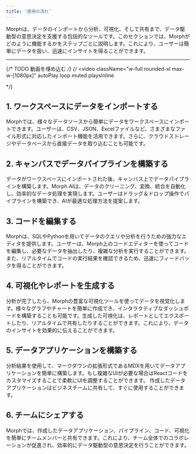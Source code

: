 ```yaml
---
title: '使用の流れ'
---
```


Morphは、データのインポートから分析、可視化、そして共有まで、データ駆動型の意思決定を支援する包括的なツールです。このセクションでは、Morphがどのように機能するかをステップごとに説明します。これにより、ユーザーは簡単にデータを扱い、迅速にインサイトを得ることができます。

---

{/* TODO 動画を埋め込む */}
{/* <video
  className="w-full rounded-xl max-w-[1080px]"
  autoPlay
  loop
  muted
  playsInline
>
  <source src="/assets/docs/doc_canvas_walkthrough.mp4" type="video/mp4" />
</video> */}


## 1. ワークスペースにデータをインポートする

Morphでは、様々なデータソースから簡単にデータをワークスペースにインポートできます。ユーザーは、CSV、JSON、Excelファイルなど、さまざまなファイル形式に対応したインポート機能を活用できます。さらに、クラウドストレージやデータベースから直接データを取り込むことも可能です。

## 2. キャンバスでデータパイプラインを構築する

データがワークスペースにインポートされた後、キャンバス上でデータパイプラインを構築します。Morph AIは、データのクリーニング、変換、統合を自動化し、効率的なデータ処理を実現します。ユーザーはドラッグ＆ドロップ操作でパイプラインを構築でき、AIが最適な処理方法を提案します。

## 3. コードを編集する

Morphは、SQLやPythonを用いてデータのクエリや分析を行うための強力なエディタを提供します。ユーザーは、Morph上のコードエディターを使ってコードを編集し、必要なデータを抽出したり、複雑な分析を実行することができます。また、リアルタイムでコードの実行結果を確認できるため、迅速にフィードバックを得ることができます。

## 4. 可視化やレポートを生成する

分析が完了したら、Morphの豊富な可視化ツールを使ってデータを視覚化します。様々なグラフやチャートを簡単に作成でき、インタラクティブなダッシュボードを構築することも可能です。生成した可視化は、レポートとしてエクスポートしたり、リアルタイムで共有したりすることができます。これにより、データのインサイトを効果的に伝えることができます。

## 5. データアプリケーションを構築する

分析結果を使用して、マークダウンの拡張形式であるMDXを用いてデータアプリケーションを簡単に構築します。もし複雑なUIが必要な場合はReactコードをカスタマイズすることで柔軟にUIを調整することができます。
作成したデータアプリケーションはビジネスチームに共有して、すぐに使用することができます。

## 6. チームにシェアする

Morphでは、作成したデータアプリケーション、パイプライン、コード、可視化を簡単にチームメンバーと共有できます。これにより、チーム全体でのコラボレーションが促進され、効率的にデータ駆動型の意思決定を行うことができます。